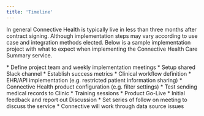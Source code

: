 ```yaml
---
title: 'Timeline'
---
```


In general Connective Health is typically live in less than three months after contract signing.
Although implementation steps may vary according to use case and integration methods elected.
Below is a sample implementation project with what to expect when implementing
the Connective Health Care Summary service.

<Steps>
    <Step title="Project Kickoff Meeting (within 1 wk after contract signing)">
        * Define project team and weekly implementation meetings
        * Setup shared Slack channel
        * Establish success metrics
    </Step>
    <Step title="Workflow Setup (within 1 month after contract signing)">
        * Clinical workflow definition
        * EHR/API implementation (e.g. restricted patient information sharing)
        * Connective Health product configuration (e.g. filter settings)
    </Step>
    <Step title="Launch Process (within 1.5 months after contract signing)">
        * Test sending medical records to Clinic
        * Training sessions
        * Product Go-Live
        * Initial feedback and report out Discussion
    </Step>
    <Step title="Clinic Check-ins and working through data source issues (ongoing)">
        * Set series of follow on meeting to discuss the service
        * Connective will work through data source issues
    </Step>
</Steps>
